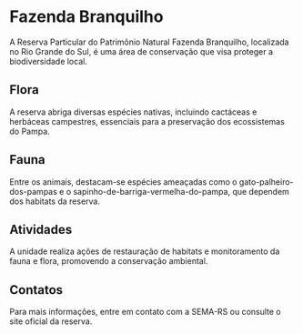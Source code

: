 # Fazenda Branquilho

A Reserva Particular do Patrimônio Natural Fazenda Branquilho, localizada no Rio Grande do Sul, é uma área de conservação que visa proteger a biodiversidade local.

## Flora

A reserva abriga diversas espécies nativas, incluindo cactáceas e herbáceas campestres, essenciais para a preservação dos ecossistemas do Pampa.

## Fauna

Entre os animais, destacam-se espécies ameaçadas como o gato-palheiro-dos-pampas e o sapinho-de-barriga-vermelha-do-pampa, que dependem dos habitats da reserva.

## Atividades

A unidade realiza ações de restauração de habitats e monitoramento da fauna e flora, promovendo a conservação ambiental.

## Contatos

Para mais informações, entre em contato com a SEMA-RS ou consulte o site oficial da reserva.